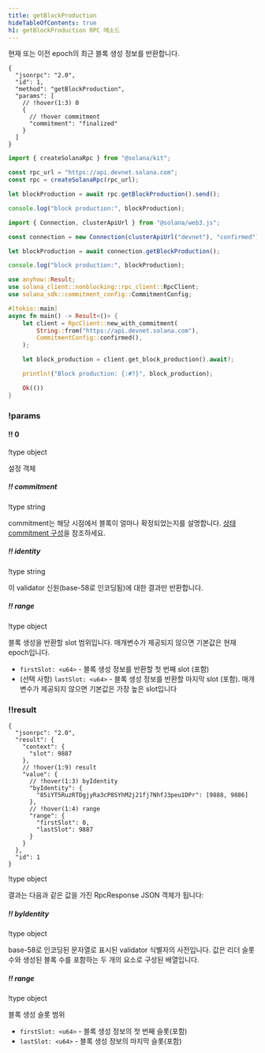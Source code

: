 ```yaml
---
title: getBlockProduction
hideTableOfContents: true
h1: getBlockProduction RPC 메소드
---
```


현재 또는 이전 epoch의 최근 블록 생성 정보를 반환합니다.

<APIMethod>

```jsonc !!request curl
{
  "jsonrpc": "2.0",
  "id": 1,
  "method": "getBlockProduction",
  "params": [
    // !hover(1:3) 0
    {
      // !hover commitment
      "commitment": "finalized"
    }
  ]
}
```

```ts !!request title="Kit"
import { createSolanaRpc } from "@solana/kit";

const rpc_url = "https://api.devnet.solana.com";
const rpc = createSolanaRpc(rpc_url);

let blockProduction = await rpc.getBlockProduction().send();

console.log("block production:", blockProduction);
```

```ts !!request title="web3.js"
import { Connection, clusterApiUrl } from "@solana/web3.js";

const connection = new Connection(clusterApiUrl("devnet"), "confirmed");

let blockProduction = await connection.getBlockProduction();

console.log("block production:", blockProduction);
```

```rs !!request title="Rust"
use anyhow::Result;
use solana_client::nonblocking::rpc_client::RpcClient;
use solana_sdk::commitment_config::CommitmentConfig;

#[tokio::main]
async fn main() -> Result<()> {
    let client = RpcClient::new_with_commitment(
        String::from("https://api.devnet.solana.com"),
        CommitmentConfig::confirmed(),
    );

    let block_production = client.get_block_production().await?;

    println!("Block production: {:#?}", block_production);

    Ok(())
}
```

### !params

#### !! 0

!type object

설정 객체

##### !! commitment

!type string

commitment는 해당 시점에서 블록이 얼마나 확정되었는지를 설명합니다.
[상태 commitment 구성](/docs/rpc#configuring-state-commitment)을 참조하세요.

##### !! identity

!type string

이 validator 신원(base-58로 인코딩됨)에 대한 결과만 반환합니다.

##### !! range

!type object

블록 생성을 반환할 slot 범위입니다. 매개변수가 제공되지 않으면 기본값은 현재
epoch입니다.

- `firstSlot: <u64>` - 블록 생성 정보를 반환할 첫 번째 slot (포함)
- (선택 사항) `lastSlot: <u64>` - 블록 생성 정보를 반환할 마지막 slot (포함).
  매개변수가 제공되지 않으면 기본값은 가장 높은 slot입니다

### !!result

```jsonc !response
{
  "jsonrpc": "2.0",
  "result": {
    "context": {
      "slot": 9887
    },
    // !hover(1:9) result
    "value": {
      // !hover(1:3) byIdentity
      "byIdentity": {
        "85iYT5RuzRTDgjyRa3cP8SYhM2j21fj7NhfJ3peu1DPr": [9888, 9886]
      },
      // !hover(1:4) range
      "range": {
        "firstSlot": 0,
        "lastSlot": 9887
      }
    }
  },
  "id": 1
}
```

!type object

결과는 다음과 같은 값을 가진 RpcResponse JSON 객체가 됩니다:

##### !! byIdentity

!type object

base-58로 인코딩된 문자열로 표시된 validator 식별자의 사전입니다. 값은 리더 슬롯
수와 생성된 블록 수를 포함하는 두 개의 요소로 구성된 배열입니다.

##### !! range

!type object

블록 생성 슬롯 범위

- `firstSlot: <u64>` - 블록 생성 정보의 첫 번째 슬롯(포함)
- `lastSlot: <u64>` - 블록 생성 정보의 마지막 슬롯(포함)

</APIMethod>
